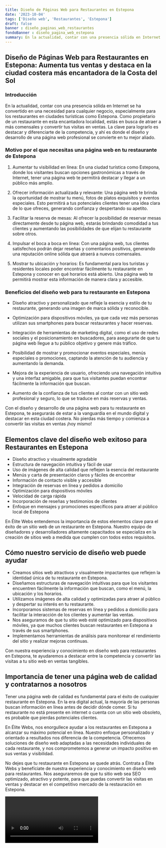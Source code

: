 ```yaml
---
title: Diseño de Páginas Web para Restaurantes en Estepona
date: '2023-10-04'
tags: ['Diseño web', 'Restaurantes', 'Estepona']
draft: false
banner : diseño_paginas_web_restaurantes
fondoBanner : diseño_pagina_web_estepona
summary: En la actualidad, contar con una presencia sólida en Internet se ha convertido en una necesidad para cualquier negocio, especialmente para los restaurantes en ciudades turísticas como Estepona. Como propietario de un restaurante en esta encantadora localidad, estás en busca de atraer a más comensales y convertir tus visitas en ventas. La clave para lograrlo es destacar y diferenciarte de la competencia, y ahí es donde el diseño y desarrollo de una página web profesional se convierte en tu mejor aliado.
---
```


## Diseño de Páginas Web para Restaurantes en Estepona: Aumenta tus ventas y destaca en la ciudad costera más encantadora de la Costa del Sol

### Introducción

En la actualidad, contar con una presencia sólida en Internet se ha convertido en una necesidad para cualquier negocio, especialmente para los restaurantes en ciudades turísticas como Estepona. Como propietario de un restaurante en esta encantadora localidad, estás en busca de atraer a más comensales y convertir tus visitas en ventas. La clave para lograrlo es destacar y diferenciarte de la competencia, y ahí es donde el diseño y desarrollo de una página web profesional se convierte en tu mejor aliado.

### Motivo por el que necesitas una página web en tu restaurante de Estepona

1. Aumentar tu visibilidad en línea: En una ciudad turística como Estepona, donde los visitantes buscan opciones gastronómicas a través de Internet, tener una página web te permitirá destacar y llegar a un público más amplio.

2. Ofrecer información actualizada y relevante: Una página web te brinda la oportunidad de mostrar tu menú, fotos de platos exquisitos y eventos especiales. Esto permitirá a tus potenciales clientes tener una idea clara de lo que ofreces, generando confianza y despertando su apetito.

3. Facilitar la reserva de mesas: Al ofrecer la posibilidad de reservar mesas directamente desde tu página web, estarás brindando comodidad a tus clientes y aumentando las posibilidades de que elijan tu restaurante sobre otros.

4. Impulsar el boca a boca en línea: Con una página web, tus clientes satisfechos podrán dejar reseñas y comentarios positivos, generando una reputación online sólida que atraerá a nuevos comensales.

5. Mostrar tu ubicación y horarios: Es fundamental para los turistas y residentes locales poder encontrar fácilmente tu restaurante en Estepona y conocer en qué horarios está abierto. Una página web te permitirá mostrar esta información de manera clara y accesible.

### Beneficios del diseño web para tu restaurante en Estepona

- Diseño atractivo y personalizado que refleje la esencia y estilo de tu restaurante, generando una imagen de marca sólida y reconocible.

- Optimización para dispositivos móviles, ya que cada vez más personas utilizan sus smartphones para buscar restaurantes y hacer reservas.

- Integración de herramientas de marketing digital, como el uso de redes sociales y el posicionamiento en buscadores, para asegurarte de que tu página web llegue a tu público objetivo y genere más tráfico.

- Posibilidad de mostrar y promocionar eventos especiales, menús especiales o promociones, captando la atención de tu audiencia y aumentando la demanda.

- Mejora de la experiencia de usuario, ofreciendo una navegación intuitiva y una interfaz amigable, para que tus visitantes puedan encontrar fácilmente la información que buscan.

- Aumento de la confianza de tus clientes al contar con un sitio web profesional y seguro, lo que se traduce en más reservas y ventas.

Con el diseño y desarrollo de una página web para tu restaurante en Estepona, te asegurarás de estar a la vanguardia en el mundo digital y destacar en esta ciudad costera. No pierdas más tiempo y comienza a convertir las visitas en ventas ¡hoy mismo!

<GifSeo />

<Cta />

## Elementos clave del diseño web exitoso para Restaurantes en Estepona

- Diseño atractivo y visualmente agradable
- Estructura de navegación intuitiva y fácil de usar
- Uso de imágenes de alta calidad que reflejen la esencia del restaurante
- Menús y carta de presentación claros y fáciles de encontrar
- Información de contacto visible y accesible
- Integración de reservas en línea y pedidos a domicilio
- Optimización para dispositivos móviles
- Velocidad de carga rápida
- Incorporación de reseñas y testimonios de clientes
- Enfoque en mensajes y promociones específicos para atraer al público local de Estepona

En Élite Webs entendemos la importancia de estos elementos clave para el éxito de un sitio web de un restaurante en Estepona. Nuestro equipo de diseñadores y desarrolladores altamente capacitados se especializa en la creación de sitios web a medida que cumplen con todos estos requisitos.

## Cómo nuestro servicio de diseño web puede ayudar

- Creamos sitios web atractivos y visualmente impactantes que reflejen la identidad única de tu restaurante en Estepona.
- Diseñamos estructuras de navegación intuitivas para que los visitantes encuentren fácilmente la información que buscan, como el menú, la ubicación y los horarios.
- Utilizamos imágenes de alta calidad y optimizadas para atraer al público y despertar su interés en tu restaurante.
- Incorporamos sistemas de reservas en línea y pedidos a domicilio para facilitar la interacción de los clientes y aumentar las ventas.
- Nos aseguramos de que tu sitio web esté optimizado para dispositivos móviles, ya que muchos clientes buscan restaurantes en Estepona a través de sus smartphones.
- Implementamos herramientas de análisis para monitorear el rendimiento del sitio y realizar mejoras continuas.

Con nuestra experiencia y conocimiento en diseño web para restaurantes en Estepona, te ayudaremos a destacar entre la competencia y convertir las visitas a tu sitio web en ventas tangibles.

## Importancia de tener una página web de calidad y contratarnos a nosotros

Tener una página web de calidad es fundamental para el éxito de cualquier restaurante en Estepona. En la era digital actual, la mayoría de las personas buscan información en línea antes de decidir dónde comer. Si tu restaurante no está presente en internet o cuenta con un sitio web obsoleto, es probable que pierdas potenciales clientes.

En Élite Webs, nos enorgullece ayudar a los restaurantes en Estepona a alcanzar su máximo potencial en línea. Nuestro enfoque personalizado y orientado a resultados nos diferencia de la competencia. Ofrecemos soluciones de diseño web adaptadas a las necesidades individuales de cada restaurante, y nos comprometemos a generar un impacto positivo en sus ventas y visibilidad.

No dejes que tu restaurante en Estepona se quede atrás. Contrata a Élite Webs y benefíciate de nuestra experiencia y conocimiento en diseño web para restaurantes. Nos aseguraremos de que tu sitio web sea SEO optimizado, atractivo y potente, para que puedas convertir las visitas en ventas y destacar en el competitivo mercado de la restauración en Estepona.

<Video />

<CtaBot job='Restaurantes' city='Estepona'/>

<Gmaps query='Estepona+españa+maps' />
